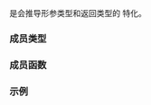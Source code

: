 {{cpp/title|negate&lt;void&gt;}}
{{cpp/utility/functional/navbar}}
{{ddcl|header=functional|since=c++14|
template&lt;&gt;
class negate&lt;void&gt;;
}}

{{c/core|std::negate&lt;void&gt;}} 是会推导形参类型和返回类型的 {{lc|std::negate}} 特化。

===成员类型===
{{dsc begin}}
{{dsc hitem|类型|定义}}
{{dsc|{{tt|is_transparent}}|[[cpp/utility/functional#透明函数对象|未指定]]}}
{{dsc end}}

===成员函数===
{{dsc begin}}
{{dsc mem fun|cpp/utility/functional/negate_void|title=operator()|inlinemem=true|返回实参的相反数}}
{{dsc end}}

{{member|{{small|std::negate&lt;void&gt;::}}operator()|2=
{{ddcl|1=
template&lt; class T &gt;
constexpr auto operator()( T&amp;&amp; arg ) const
  -&gt; decltype(-std::forward&lt;T&gt;(arg));
}}

返回对 {{c|arg}} 取负的结果。

===参数===
{{par begin}}
{{par|arg|要取反的值}}
{{par end}}

===返回值===
{{c|-std::forward&lt;T&gt;(arg)}}。
}}

===示例===
{{example
|code=
#include &lt;complex&gt;
#include &lt;functional&gt;
#include &lt;iostream&gt;

int main()
{
    auto complex_negate = std::negate&lt;void&gt;{}; // 可以省略 “void”
    constexpr std::complex z(4, 2);
    std::cout &lt;&lt; z &lt;&lt; '\n';
    std::cout &lt;&lt; -z &lt;&lt; '\n';
    std::cout &lt;&lt; complex_negate(z) &lt;&lt; '\n';
}
|output=
(4,2)
(-4,-2)
(-4,-2)
}}

{{langlinks|en|es|ja|ru}}